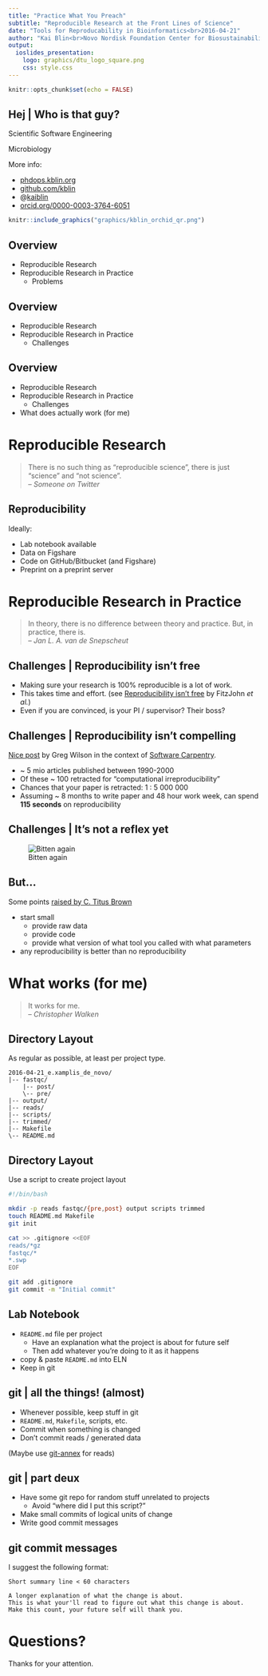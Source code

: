 ```yaml
---
title: "Practice What You Preach"
subtitle: "Reproducible Research at the Front Lines of Science"
date: "Tools for Reproducability in Bioinformatics<br>2016-04-21"
author: "Kai Blin<br>Novo Nordisk Foundation Center for Biosustainability<br>"
output:
  ioslides_presentation:
    logo: graphics/dtu_logo_square.png
    css: style.css
---
```


```r
knitr::opts_chunk$set(echo = FALSE)
```

## Hej | Who is that guy? {.build}

Scientific Software Engineering

Microbiology

More info:

<div class="columns-2">
- [phdops.kblin.org](https://phdops.kblin.org/)
- [github.com/kblin](https://github.com/kblin/)
- @[kaiblin](https://twitter.com/kblin/)
- [orcid.org/0000-0003-3764-6051](https://orcid.org/0000-0003-3764-6051)

```r
knitr::include_graphics("graphics/kblin_orchid_qr.png")
```
</div>

## Overview {.build}

- Reproducible Research
- Reproducible Research in Practice
    - Problems

## Overview

- Reproducible Research
- Reproducible Research in Practice
    - Challenges

## Overview

- Reproducible Research
- Reproducible Research in Practice
    - Challenges
- What does actually work (for me)


# Reproducible Research

> There is no such thing as "reproducible science", there is just "science" and "not science". <br>
> -- <cite>Someone on Twitter</cite>

## Reproducibility

Ideally:

- Lab notebook available
- Data on Figshare
- Code on GitHub/Bitbucket (and Figshare)
- Preprint on a preprint server


# Reproducible Research in Practice

> In theory, there is no difference between theory and practice. But, in practice, there is.<br>
> -- <cite>Jan L. A. van de Snepscheut</cite>


## Challenges | Reproducibility isn't free

- Making sure your research is 100% reproducible is a lot of work.
- This takes time and effort. (see [Reproducibility isn't free](https://ropensci.org/blog/2014/06/09/reproducibility/) by FitzJohn *et al.*)
- Even if you are convinced, is your PI / supervisor? Their boss?

## Challenges | Reproducibility isn't compelling

[Nice post](http://software-carpentry.org/blog/2013/02/correctness-isnt-compelling.html) by Greg Wilson in the context of [Software Carpentry](http://software-carpentry.org).

- ~ 5 mio articles published between 1990-2000
- Of these ~ 100 retracted for "computational irreproducibility"
- Chances that your paper is retracted: 1 : 5 000 000
- Assuming ~ 8 months to write paper and 48 hour work week, can spend **115 seconds** on reproducibility

## Challenges | It's not a reflex yet

![Bitten again](graphics/bitten_again.png)

## But...

Some points [raised by C. Titus Brown](http://ivory.idyll.org/blog/2014-myths-of-computational-reproducibility.html)

- start small
    - provide raw data
    - provide code
    - provide what version of what tool you called with what parameters
- any reproducibility is better than no reproducibility

# What works (for me)

> It works for me.<br>
> -- <cite>Christopher Walken</cite>

## Directory Layout

As regular as possible, at least per project type.

```
2016-04-21_e.xamplis_de_novo/
|-- fastqc/
    |-- post/
    \-- pre/
|-- output/
|-- reads/
|-- scripts/
|-- trimmed/
|-- Makefile
\-- README.md
```

## Directory Layout {.small}

Use a script to create project layout

```bash
#!/bin/bash

mkdir -p reads fastqc/{pre,post} output scripts trimmed
touch README.md Makefile
git init

cat >> .gitignore <<EOF
reads/*gz
fastqc/*
*.swp
EOF

git add .gitignore
git commit -m "Initial commit"
```


## Lab Notebook

- `README.md` file per project
    - Have an explanation what the project is about for future self
    - Then add whatever you're doing to it as it happens
- copy & paste `README.md` into ELN
- Keep in git

## git | all the things! (almost)

- Whenever possible, keep stuff in git
- `README.md`, `Makefile`, scripts, etc.
- Commit when something is changed
- Don't commit reads / generated data

(Maybe use [git-annex](http://git-annex.branchable.com/) for reads)

## git | part deux

- Have some git repo for random stuff unrelated to projects
    - Avoid "where did I put this script?"
- Make small commits of logical units of change
- Write good commit messages

## git commit messages

I suggest the following format:

```
Short summary line < 60 characters

A longer explanation of what the change is about.
This is what your'll read to figure out what this change is about.
Make this count, your future self will thank you.
```

# Questions?

Thanks for your attention.